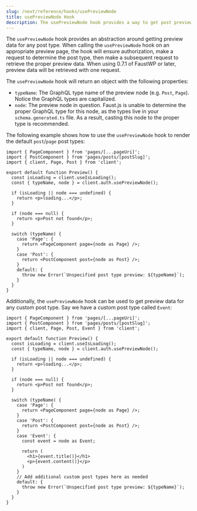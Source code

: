 ```yaml
---
slug: /next/reference/hooks/usePreviewNode
title: usePreviewNode Hook
description: The usePreviewNode hook provides a way to get post preview data from WordPress for any post type
---
```


The `usePreviewNode` hook provides an abstraction around getting preview data for any post type. When calling the `usePreviewNode` hook on an appropriate preview page, the hook will ensure authorization, make a request to determine the post type, then make a subsequent request to retrieve the proper preview data. When using 0.7.1 of FaustWP or later, preview data will be retrieved with one request.

The `usePreviewNode` hook will return an object with the following properties:

- `typeName`: The GraphQL type name of the preview node (e.g. `Post`, `Page`). Notice the GraphQL types are capitalized.
- `node`: The preview node in question. Faust.js is unable to determine the proper GraphQL type for this node, as the types live in your `schema.generated.ts` file. As a result, casting this node to the proper type is recommended.

The following example shows how to use the `usePreviewNode` hook to render the default `post`/`page` post types:

```tsx title="src/pages/preview.tsx"
import { PageComponent } from 'pages/[...pageUri]';
import { PostComponent } from 'pages/posts/[postSlug]';
import { client, Page, Post } from 'client';

export default function Preview() {
  const isLoading = client.useIsLoading();
  const { typeName, node } = client.auth.usePreviewNode();

  if (isLoading || node === undefined) {
    return <p>loading...</p>;
  }

  if (node === null) {
    return <p>Post not found</p>;
  }

  switch (typeName) {
    case 'Page': {
      return <PageComponent page={node as Page} />;
    }
    case 'Post': {
      return <PostComponent post={node as Post} />;
    }
    default: {
      throw new Error(`Unspecified post type preview: ${typeName}`);
    }
  }
}
```

Additionally, the `usePreviewNode` hook can be used to get preview data for any custom post type. Say we have a custom post type called `Event`:

```tsx title="src/pages/preview.tsx" {24-32}
import { PageComponent } from 'pages/[...pageUri]';
import { PostComponent } from 'pages/posts/[postSlug]';
import { client, Page, Post, Event } from 'client';

export default function Preview() {
  const isLoading = client.useIsLoading();
  const { typeName, node } = client.auth.usePreviewNode();

  if (isLoading || node === undefined) {
    return <p>loading...</p>;
  }

  if (node === null) {
    return <p>Post not found</p>;
  }

  switch (typeName) {
    case 'Page': {
      return <PageComponent page={node as Page} />;
    }
    case 'Post': {
      return <PostComponent post={node as Post} />;
    }
    case 'Event': {
      const event = node as Event;

      return (
        <h1>{event.title()}</h1>
        <p>{event.content()}</p>
      )
    }
    // Add additional custom post types here as needed
    default: {
      throw new Error(`Unspecified post type preview: ${typeName}`);
    }
  }
}
```

